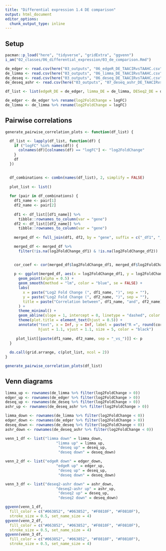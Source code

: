 ```yaml
---
title: "Differential expression 1.4 DE comparison"
output: html_document
editor_options: 
  chunk_output_type: inline
---
```


## Setup

```r
pacman::p_load("here", "tidyverse", "gridExtra", "ggvenn")
i_am("02_classes/06_differential_expression/03_de_comparison.Rmd")
```

```r
de_edger <- read.csv(here("03_outputs", "06_edgeR_DE_TAACIRvsTAAHC.csv"), row.names = 1)
de_limma <- read.csv(here("03_outputs", "06_limma_DE_TAACIRvsTAAHC.csv"), row.names = 1) 
de_deseq <- read.csv(here("03_outputs", "06_deseq_DE_TAACIRvsTAAHC.csv"), row.names = 1)
de_deseq_ashr <- read.csv(here("03_outputs", "07_deseq_ashr_DE_TAACIRvsTAAHC.csv"), row.names = 1)

df_list <- list(edgeR_DE = de_edger, limma_DE = de_limma, DESeq2_DE = de_deseq, ashr_DE = de_deseq_ashr)
```

```r
de_edger <- de_edger %>% rename(log2FoldChange = logFC)
de_limma <- de_limma %>% rename(log2FoldChange = logFC)
```


## Pairwise correlations

```r
generate_pairwise_correlation_plots <- function(df_list) {

  df_list <- lapply(df_list, function(df) {
    if ("logFC" %in% names(df)) {
      colnames(df)[colnames(df) == "logFC"] <- "log2FoldChange"
    }
    df
  })
  

  df_combinations <- combn(names(df_list), 2, simplify = FALSE)
  
  plot_list <- list()
  
  for (pair in df_combinations) {
    df1_name <- pair[1]
    df2_name <- pair[2]
    
    df1 <- df_list[[df1_name]] %>%
      tibble::rownames_to_column(var = "gene")
    df2 <- df_list[[df2_name]] %>%
      tibble::rownames_to_column(var = "gene")
  
    merged_df <- full_join(df1, df2, by = "gene", suffix = c("_df1", "_df2"))

    merged_df <- merged_df %>%
      filter(!is.na(log2FoldChange_df1) & !is.na(log2FoldChange_df2))
    

    cor_coef <- cor(merged_df$log2FoldChange_df1, merged_df$log2FoldChange_df2)
    
    p <- ggplot(merged_df, aes(x = log2FoldChange_df1, y = log2FoldChange_df2)) +
      geom_point(alpha = 0.5) +
      geom_smooth(method = "lm", color = "blue", se = FALSE) +
      labs(
        x = paste("Log2 Fold Change (", df1_name, ")", sep = ""),
        y = paste("Log2 Fold Change (", df2_name, ")", sep = ""),
        title = paste("Correlation between", df1_name, "and", df2_name)
      ) +
      theme_minimal() +
      geom_abline(slope = 1, intercept = 0, linetype = "dashed", color = "red") +
      theme(plot.title = element_text(hjust = 0.5)) +
      annotate("text", x = Inf, y = Inf, label = paste("R =", round(cor_coef, 2)), 
               hjust = 1.1, vjust = 1.1, size = 5, color = "black")
    
     plot_list[[paste(df1_name, df2_name, sep = "_vs_")]] <- p
  }
  
  do.call(grid.arrange, c(plot_list, ncol = 2))
}
```


```r
generate_pairwise_correlation_plots(df_list)
```
## Venn diagrams

```r
limma_up <- rownames(de_limma %>% filter(log2FoldChange > 0))
edger_up <- rownames(de_edger %>% filter(log2FoldChange > 0))
deseq_up <- rownames(de_deseq %>% filter(log2FoldChange > 0))
ashr_up <- rownames(de_deseq_ashr %>% filter(log2FoldChange > 0))

limma_down <- rownames(de_limma %>% filter(log2FoldChange < 0))
edger_down <- rownames(de_edger %>% filter(log2FoldChange > 0))
deseq_down <- rownames(de_deseq %>% filter(log2FoldChange < 0))
ashr_down <- rownames(de_deseq_ashr %>% filter(log2FoldChange < 0))
```

```r
venn_1_df <- list("limma down" = limma_down,
                       "limma up" = limma_up,
                        "deseq up" = deseq_up,
                        "deseq down" = deseq_down)

venn_2_df <- list("edgeR down" = edger_down,
                       "edgeR up" = edger_up,
                        "deseq up" = deseq_up,
                        "deseq down" = deseq_down)

venn_3_df <- list("deseq2-ashr down" = ashr_down,
                       "deseq2-ashr up" = ashr_up,
                        "deseq2 up" = deseq_up,
                        "deseq2 down" = deseq_down)

```


```r
ggvenn(venn_1_df,
  fill_color = c("#063852", "#063852", "#F0810F", "#F0810F"),
  stroke_size = 0.5, set_name_size = 4)
ggvenn(venn_2_df,
  fill_color = c("#063852", "#063852", "#F0810F", "#F0810F"),
  stroke_size = 0.5, set_name_size = 4)
ggvenn(venn_3_df,
  fill_color = c("#063852", "#063852", "#F0810F", "#F0810F"),
  stroke_size = 0.5, set_name_size = 4)
```

